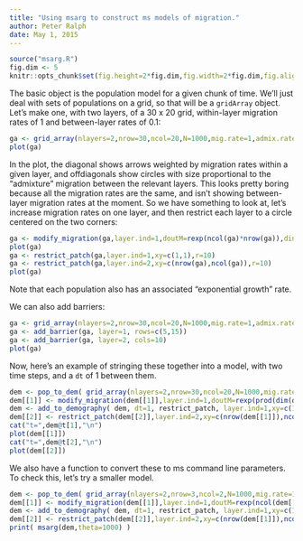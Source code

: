 ```yaml
---
title: "Using msarg to construct ms models of migration."
author: Peter Ralph
date: May 1, 2015
---
```


```r
source("msarg.R")
fig.dim <- 5
knitr::opts_chunk$set(fig.height=2*fig.dim,fig.width=2*fig.dim,fig.align='center')
```

The basic object is the population model for a given chunk of time.
We'll just deal with sets of populations on a grid,
so that will be a `gridArray` object.
Let's make one, 
with two layers,
of a 30 x 20 grid,
within-layer migration rates of 1 and between-layer rates of 0.1:
```r
ga <- grid_array(nlayers=2,nrow=30,ncol=20,N=1000,mig.rate=1,admix.rate=0.1)
plot(ga)
```
In the plot, the diagonal shows arrows weighted by migration rates within a given layer,
and offdiagonals show circles with size proportional to the "admixture" migration between the relevant layers.
This looks pretty boring because all the migration rates are the same,
and isn't showing between-layer migration rates at the moment.
So we have something to look at, let's 
increase migration rates on one layer,
and then restrict each layer to a circle
centered on the two corners:
```r
ga <- modify_migration(ga,layer.ind=1,doutM=rexp(ncol(ga)*nrow(ga)),dinM=rexp(nrow(ga)*ncol(ga)))
plot(ga)
ga <- restrict_patch(ga,layer.ind=1,xy=c(1,1),r=10)
ga <- restrict_patch(ga,layer.ind=2,xy=c(nrow(ga),ncol(ga)),r=10)
plot(ga)
```
Note that each population also has an associated "exponential growth" rate.

We can also add barriers:
```r
ga <- grid_array(nlayers=2,nrow=30,ncol=20,N=1000,mig.rate=1,admix.rate=0.1)
ga <- add_barrier(ga, layer=1, rows=c(5,15))
ga <- add_barrier(ga, layer=2, cols=10)
plot(ga)
```

Now, here's an example of stringing these together into a model,
with two time steps,
and a `dt` of 1 between them.
```r
dem <- pop_to_dem( grid_array(nlayers=2,nrow=30,ncol=20,N=1000,mig.rate=1,admix.rate=0.1) )
dem[[1]] <- modify_migration(dem[[1]],layer.ind=1,doutM=rexp(prod(dim(dem[[1]])[1:2]),dinM=rexp(prod(dim(dem[[1]])[1:2]))
dem <- add_to_demography( dem, dt=1, restrict_patch, layer.ind=1,xy=c(1,1),r=10 )
dem[[2]] <- restrict_patch(dem[[2]],layer.ind=2,xy=c(nrow(dem[[1]]),ncol(dem[[1]])),r=10)
cat("t=",dem@t[1],"\n")
plot(dem[[1]])
cat("t=",dem@t[2],"\n")
plot(dem[[2]])
```

We also have a function to convert these to ms command line parameters.
To check this, let's try a smaller model.
```r
dem <- pop_to_dem( grid_array(nlayers=2,nrow=3,ncol=2,N=1000,mig.rate=1,admix.rate=0.1) )
dem[[1]] <- modify_migration(dem[[1]],layer.ind=1,doutM=rexp(ncol(dem[[1]])),dinM=rexp(nrow(dem[[1]])))
dem <- add_to_demography( dem, dt=1, restrict_patch, layer.ind=1,xy=c(1,1),r=1 )
dem[[2]] <- restrict_patch(dem[[2]],layer.ind=2,xy=c(nrow(dem[[1]]),ncol(dem[[1]])),r=1)
print( msarg(dem,theta=1000) )
```

